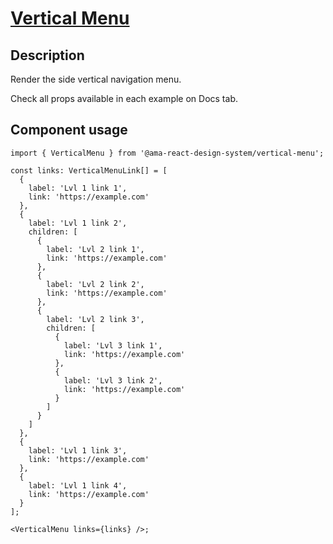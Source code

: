 
<Meta title="Components/Vertical Menu/Vertical Menu Docs" />

<h1 className="mb-32">
  <u>Vertical Menu</u>
</h1>

<h2>Description</h2>

<p className="fs-16">Render the side vertical navigation menu.</p>
<p className="fs-16">Check all props available in each example on Docs tab.</p>

<h2>Component usage</h2>

```tsx
import { VerticalMenu } from '@ama-react-design-system/vertical-menu';

const links: VerticalMenuLink[] = [
  {
    label: 'Lvl 1 link 1',
    link: 'https://example.com'
  },
  {
    label: 'Lvl 1 link 2',
    children: [
      {
        label: 'Lvl 2 link 1',
        link: 'https://example.com'
      },
      {
        label: 'Lvl 2 link 2',
        link: 'https://example.com'
      },
      {
        label: 'Lvl 2 link 3',
        children: [
          {
            label: 'Lvl 3 link 1',
            link: 'https://example.com'
          },
          {
            label: 'Lvl 3 link 2',
            link: 'https://example.com'
          }
        ]
      }
    ]
  },
  {
    label: 'Lvl 1 link 3',
    link: 'https://example.com'
  },
  {
    label: 'Lvl 1 link 4',
    link: 'https://example.com'
  }
];

<VerticalMenu links={links} />;
```
